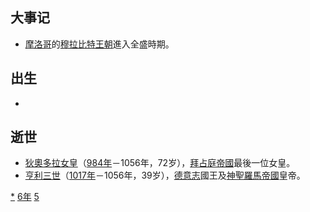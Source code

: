 {{yearTOC|1056|契丹'''[[清宁|清宁]]二年'''；北宋'''[[至和|至和]]三年'''，'''[[嘉祐|嘉祐]]元年'''；西夏'''[[福聖承道|福聖承道]]四年'''；大理'''[[政安|政安]]四年'''；越南'''[[龍瑞太平|龍瑞太平]]三年'''；日本'''[[天喜|天喜]]四年'''}}

== 大事记 ==
*[[摩洛哥|摩洛哥]]的[[穆拉比特王朝|穆拉比特王朝]]進入全盛時期。

== 出生 ==
*

== 逝世 ==
{{Wikisource year mention}}
*[[狄奧多拉女皇|狄奧多拉女皇]]（[[984年|984年]]－1056年，72岁），[[拜占庭帝国|拜占庭帝國]]最後一位女皇。
*[[亨利三世_(神圣罗马帝国)|亨利三世]]（[[1017年|1017年]]－1056年，39岁），[[德意志|德意志]]國王及[[神圣罗马帝国|神聖羅馬帝國]]皇帝。

[[Category:1056年|*]]
[[Category:1050年代|6年]]
[[Category:11世纪各年|5]]